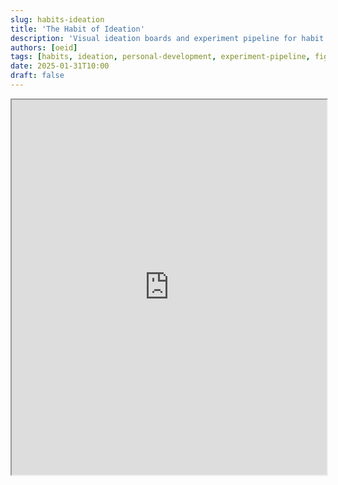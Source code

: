 ```yaml
---
slug: habits-ideation
title: 'The Habit of Ideation'
description: 'Visual ideation boards and experiment pipeline for habit development and personal growth'
authors: [oeid]
tags: [habits, ideation, personal-development, experiment-pipeline, figma]
date: 2025-01-31T10:00
draft: false
---
```


<iframe 
  style={{ border: "1px solid rgba(0, 0, 0, 0.1)" }} 
  width="100%" 
  height="600" 
  src="https://embed.figma.com/board/hUoNCspr2ojMjfgaahOx6X/Ideation-Board?node-id=5-124&t=NcQxaqAmLNzMqHZM-0&embed-host=share" 
  allowFullScreen
/>


# Experiment Pipeline

<iframe 
  style={{ border: "1px solid rgba(0, 0, 0, 0.1)" }} 
  width="100%" 
  height="600" 
  src="https://embed.figma.com/board/qfR6FglV59EVVMOmbYakBw/Experiment-Pipeline?node-id=22-537&t=wyTg4JSj7nxLZppd-0&embed-host=share" 
  allowFullScreen
/>
